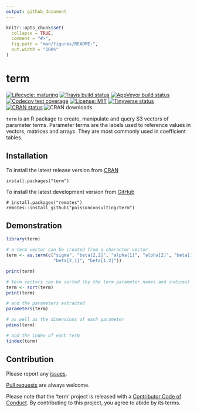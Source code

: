 ```yaml
---
output: github_document
---
```


<!-- README.md is generated from README.Rmd. Please edit that file -->

```r
knitr::opts_chunk$set(
  collapse = TRUE,
  comment = "#>",
  fig.path = "man/figures/README-",
  out.width = "100%"
)
```
# term

<!-- badges: start -->
[![Lifecycle: maturing](https://img.shields.io/badge/lifecycle-maturing-blue.svg)](https://www.tidyverse.org/lifecycle/#maturing)
[![Travis build status](https://travis-ci.com/poissonconsulting/term.svg?branch=master)](https://travis-ci.com/poissonconsulting/term)
[![AppVeyor build status](https://ci.appveyor.com/api/projects/status/github/poissonconsulting/term?branch=master&svg=true)](https://ci.appveyor.com/project/poissonconsulting/term)
[![Codecov test coverage](https://codecov.io/gh/poissonconsulting/term/branch/master/graph/badge.svg)](https://codecov.io/gh/poissonconsulting/term?branch=master)
[![License: MIT](https://img.shields.io/badge/License-MIT-green.svg)](https://opensource.org/licenses/MIT)
[![Tinyverse status](https://tinyverse.netlify.com/badge/term)](https://CRAN.R-project.org/package=term)
[![CRAN status](https://www.r-pkg.org/badges/version/term)](https://cran.r-project.org/package=term)
![CRAN downloads](http://cranlogs.r-pkg.org/badges/term)
<!-- badges: end -->

`term` is an R package to create, manipulate and query S3 vectors of parameter terms.
Parameter terms are the labels used to reference values in vectors, matrices and arrays.
They are most commonly used in coefficient tables.

## Installation 

To install the latest release version from [CRAN](https://cran.r-project.org)
```
install.packages("term")
```

To install the latest development version from [GitHub](https://github.com/poissonconsulting/term)
```
# install.packages("remotes")
remotes::install_github("poissonconsulting/term")
```

## Demonstration

```r
library(term)

# a term vector can be created from a character vector
term <- as.term(c("sigma", "beta[2,2]", "alpha[1]", "alpha[2]", "beta[1,1]", 
                  "beta[2,1]", "beta[1,2]"))

print(term)

# term vectors can be sorted (by the term parameter names and indices)
term <- sort(term)
print(term)

# and the parameters extracted
parameters(term)

# as well as the dimensions of each parameter
pdims(term)

# and the index of each term
tindex(term)
```

## Contribution

Please report any [issues](https://github.com/poissonconsulting/term/issues).

[Pull requests](https://github.com/poissonconsulting/term/pulls) are always welcome.

Please note that the 'term' project is released with a [Contributor Code of Conduct](https://poissonconsulting.github.io/term/CODE_OF_CONDUCT.html).
By contributing to this project, you agree to abide by its terms.
